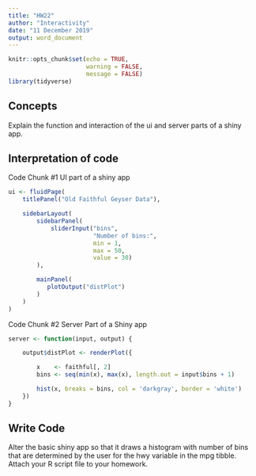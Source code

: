 ```yaml
---
title: "HW22"
author: "Interactivity"
date: "11 December 2019"
output: word_document
---
```


```r
knitr::opts_chunk$set(echo = TRUE,
                      warning = FALSE,
                      message = FALSE)
library(tidyverse)
```

## Concepts  

Explain the function and interaction of the ui and server parts of a shiny app.
    
## Interpretation of code  

Code Chunk #1 UI part of a shiny app

```r
ui <- fluidPage(
    titlePanel("Old Faithful Geyser Data"),

    sidebarLayout(
        sidebarPanel(
            sliderInput("bins",
                        "Number of bins:",
                        min = 1,
                        max = 50,
                        value = 30)
        ),

        mainPanel(
           plotOutput("distPlot")
        )
    )
)
```

Code Chunk #2 Server Part of a Shiny app

```r
server <- function(input, output) {

    output$distPlot <- renderPlot({

        x    <- faithful[, 2]
        bins <- seq(min(x), max(x), length.out = input$bins + 1)

        hist(x, breaks = bins, col = 'darkgray', border = 'white')
    })
}
```  


## Write Code

Alter the basic shiny app so that it draws a histogram with number of bins that are determined by the user for the hwy variable in the mpg tibble. Attach your R script file to your homework.
